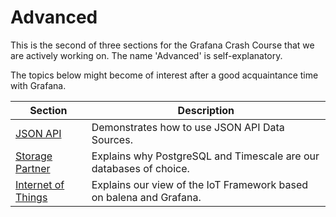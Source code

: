 # Advanced

This is the second of three sections for the Grafana Crash Course that we are actively working on. The name 'Advanced' is self-explanatory.

The topics below might become of interest after a good acquaintance time with Grafana.

| Section                         | Description                                                         |
| ------------------------------- | ------------------------------------------------------------------- |
| [JSON API](../datasources/json) | Demonstrates how to use JSON API Data Sources.                      |
| [Storage Partner](../storage)   | Explains why PostgreSQL and Timescale are our databases of choice.  |
| [Internet of Things](../iot)    | Explains our view of the IoT Framework based on balena and Grafana. |
